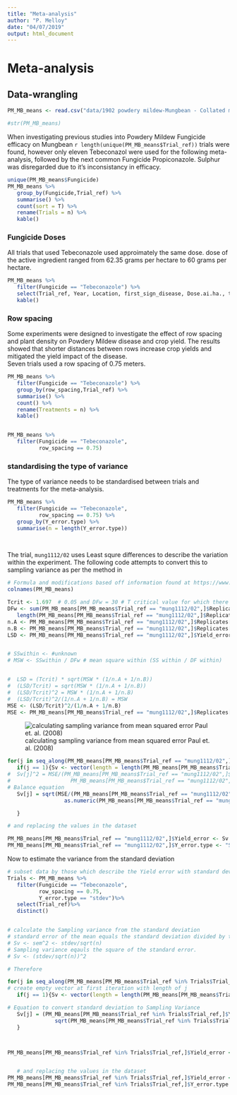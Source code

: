 ```yaml
---
title: "Meta-analysis"
author: "P. Melloy"
date: "04/07/2019"
output: html_document
---
```


# Meta-analysis

## Data-wrangling

```r
PM_MB_means <- read.csv("data/1902 powdery mildew-Mungbean - Collated means.csv", stringsAsFactors = FALSE)

#str(PM_MB_means)
```


When investigating previous studies into Powdery Mildew Fungicide efficacy on Mungbean `r length(unique(PM_MB_means$Trial_ref))` trials were found, however only eleven Tebeconazol were used for the following meta-analysis, followed by the next common Fungicide Propiconazole. Sulphur was disregarded due to it's inconsistancy in efficacy.

```r
unique(PM_MB_means$Fungicide)
PM_MB_means %>%
   group_by(Fungicide,Trial_ref) %>%
   summarise() %>%
   count(sort = T) %>%
   rename(Trials = n) %>%
   kable()

```

### Fungicide Doses
All trials that used Tebeconazole used approimately the same dose. dose of the active ingredient ranged from 62.35 grams per hectare to 60 grams per hectare. 
```r
PM_MB_means %>%
   filter(Fungicide == "Tebeconazole") %>%
   select(Trial_ref, Year, Location, first_sign_disease, Dose.ai.ha., total_Fungicide) %>%
   kable()
```

### Row spacing

Some experiments were designed to investigate the effect of row spacing and plant density on Powdery Mildew disease and crop yield. The results showed that shorter distances between rows increase crop yields and mitigated the yield impact of the disease.  
Seven trials used a row spacing of 0.75 meters.

```r
PM_MB_means %>%
   filter(Fungicide == "Tebeconazole") %>%
   group_by(row_spacing,Trial_ref) %>%
   summarise() %>%
   count() %>%
   rename(Treatments = n) %>%
   kable()


PM_MB_means %>%
   filter(Fungicide == "Tebeconazole",
          row_spacing == 0.75) 

```


### standardising the type of variance  

The type of variance needs to be standardised between trials and treatments for the meta-analysis. 

```r
PM_MB_means %>%
   filter(Fungicide == "Tebeconazole",
          row_spacing == 0.75) %>%
   group_by(Y_error.type) %>%
   summarise(n = length(Y_error.type))
   
   
```

The trial, `mung1112/02` uses Least squre differences to describe the variation within the experiment. The following code attempts to convert this to sampling variance as per the method in 

```r
# Formula and modifications based off information found at https://www.statisticshowto.datasciencecentral.com/how-to-calculate-the-least-significant-difference-lsd/
colnames(PM_MB_means)

Tcrit <- 1.697  # 0.05 and DFw = 30 # T critical value for which there is significant difference between two groups
DFw <- sum(PM_MB_means[PM_MB_means$Trial_ref == "mung1112/02",]$Replicates) - 
   length(PM_MB_means[PM_MB_means$Trial_ref == "mung1112/02",]$Replicates) # degrees of freedom within groups
n.A <- PM_MB_means[PM_MB_means$Trial_ref == "mung1112/02",]$Replicates[1]
n.B <- PM_MB_means[PM_MB_means$Trial_ref == "mung1112/02",]$Replicates[2]
LSD <- PM_MB_means[PM_MB_means$Trial_ref == "mung1112/02",]$Yield_error[1]


# SSwithin <- #unknown
# MSW <- SSwithin / DFw # mean square within (SS within / DF within)


#  LSD = (Tcrit) * sqrt(MSW * (1/n.A + 1/n.B))
#  (LSD/Tcrit) = sqrt(MSW * (1/n.A + 1/n.B))
#  (LSD/Tcrit)^2 = MSW * (1/n.A + 1/n.B)
#  (LSD/Tcrit)^2/(1/n.A + 1/n.B) = MSW
MSE <- (LSD/Tcrit)^2/(1/n.A + 1/n.B)
MSE <- PM_MB_means[PM_MB_means$Trial_ref == "mung1112/02",]$Replicates[1]*(LSD/Tcrit)^2/2 # method for finding variance in Nugugi et.al (2011) DOI: 10.1094/phyto-08-10-0221

```
![calculating sampling variance from mean squared error Paul et. al. (2008)](Paul_etal_2008.PNG)

```r
for(j in seq_along(PM_MB_means[PM_MB_means$Trial_ref == "mung1112/02",]$Replicates)){
   if(j == 1){Sv <- vector(length = length(PM_MB_means[PM_MB_means$Trial_ref == "mung1112/02",]$Replicates))}
#  Sv[j]^2 = MSE/(PM_MB_means[PM_MB_means$Trial_ref == "mung1112/02",]$Replicates[j] *
#                   PM_MB_means[PM_MB_means$Trial_ref == "mung1112/02",]$grain_yield.t.ha.[j])
# Balance equation 
   Sv[j] = sqrt(MSE/(PM_MB_means[PM_MB_means$Trial_ref == "mung1112/02",]$Replicates[j] *
                  as.numeric(PM_MB_means[PM_MB_means$Trial_ref == "mung1112/02",]$grain_yield.t.ha.[j])))

   }

# and replacing the values in the dataset

PM_MB_means[PM_MB_means$Trial_ref == "mung1112/02",]$Yield_error <- Sv
PM_MB_means[PM_MB_means$Trial_ref == "mung1112/02",]$Y_error.type <- "SamplingVariance"

```


Now to estimate the variance from the standard deviation

```r
# subset data by those which describe the Yield error with standard deviation
Trials <- PM_MB_means %>%
   filter(Fungicide == "Tebeconazole",
          row_spacing == 0.75,
          Y_error.type == "stdev")%>%
   select(Trial_ref)%>%
   distinct()


# calculate the Sampling variance from the standard deviation
# standard error of the mean equals the standard deviation divided by the square root of the number of samples
# Sv <- sem^2 <- stdev/sqrt(n)
# Sampling variance eqauls the square of the standard error.
# Sv <- (stdev/sqrt(n))^2

# Therefore 

for(j in seq_along(PM_MB_means[PM_MB_means$Trial_ref %in% Trials$Trial_ref,]$Yield_error)){
# create empty vector at first iteration with length of j
   if(j == 1){Sv <- vector(length = length(PM_MB_means[PM_MB_means$Trial_ref %in% Trials$Trial_ref,]$Yield_error))}

# Equation to convert standard deviation to Sampling Variance 
   Sv[j] = (PM_MB_means[PM_MB_means$Trial_ref %in% Trials$Trial_ref,]$Yield_error/
               sqrt(PM_MB_means[PM_MB_means$Trial_ref %in% Trials$Trial_ref,]$Replicates))^2
   }



PM_MB_means[PM_MB_means$Trial_ref %in% Trials$Trial_ref,]$Yield_error <- 


   # and replacing the values in the dataset
PM_MB_means[PM_MB_means$Trial_ref %in% Trials$Trial_ref,]$Yield_error <- Sv
PM_MB_means[PM_MB_means$Trial_ref %in% Trials$Trial_ref,]$Y_error.type <- "SamplingVariance"

```

